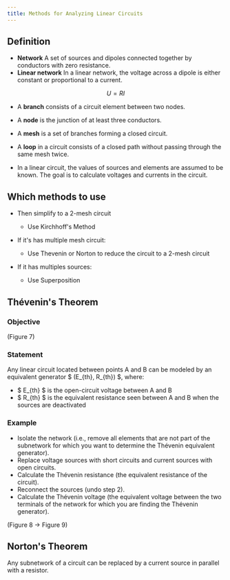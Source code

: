 ```yaml
---
title: Methods for Analyzing Linear Circuits
---
```



## Definition

- **Network** A set of sources and dipoles connected together by conductors with zero resistance.
- **Linear network** In a linear network, the voltage across a dipole is either constant or proportional to a current.

```math
U = R I
```

- A **branch** consists of a circuit element between two nodes.
- A **node** is the junction of at least three conductors.
- A **mesh** is a set of branches forming a closed circuit.
- A **loop** in a circuit consists of a closed path without passing through the same mesh twice.

- In a linear circuit, the values of sources and elements are assumed to be known. The goal is to calculate voltages and currents in the circuit.

## Which methods to use

- Then simplify to a 2-mesh circuit
  - Use Kirchhoff's Method

- If it's has multiple mesh circuit:
  - Use Thevenin or Norton to reduce the circuit to a 2-mesh circuit

- If it has multiples sources:
  - Use Superposition

## Thévenin's Theorem

### Objective

(Figure 7)

### Statement

Any linear circuit located between points A and B can be modeled by an equivalent generator $ (E_{th}, R_{th}) $, where:
- $ E_{th} $ is the open-circuit voltage between A and B
- $ R_{th} $ is the equivalent resistance seen between A and B when the sources are deactivated

### Example

- Isolate the network (i.e., remove all elements that are not part of the subnetwork for which you want to determine the Thévenin equivalent generator).
- Replace voltage sources with short circuits and current sources with open circuits.
- Calculate the Thévenin resistance (the equivalent resistance of the circuit).
- Reconnect the sources (undo step 2).
- Calculate the Thévenin voltage (the equivalent voltage between the two terminals of the network for which you are finding the Thévenin generator).

(Figure 8 → Figure 9)


## Norton's Theorem

Any subnetwork of a circuit can be replaced by a current source in parallel with a resistor.
